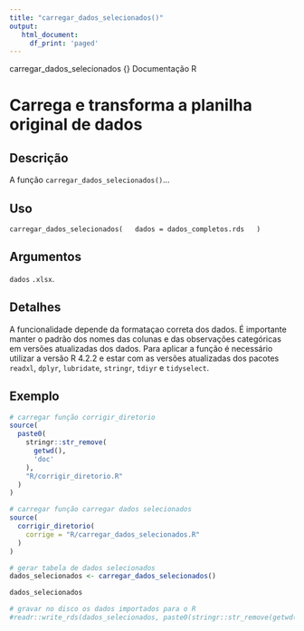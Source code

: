 ```yaml
---
title: "carregar_dados_selecionados()"
output: 
   html_document:
     df_print: 'paged'
---
```


carregar_dados_selecionados {}                                            Documentação R

# Carrega e transforma a planilha original de dados

## Descrição

A função `carregar_dados_selecionados()`...

## Uso

`carregar_dados_selecionados(
  dados = dados_completos.rds
  )`

## Argumentos

`dados`        `.xlsx`.

## Detalhes

A funcionalidade depende da formataçao correta dos dados. É importante manter o padrão dos nomes das colunas e das observações categóricas em versões atualizadas dos dados. Para aplicar a função é necessário utilizar a versão R 4.2.2 e estar com as versões atualizadas dos pacotes `readxl`, `dplyr`, `lubridate`, `stringr`,  `tdiyr` e `tidyselect`.

## Exemplo

```r
# carregar função corrigir_diretorio
source(
  paste0(
    stringr::str_remove(
      getwd(), 
      'doc'
    ),
    "R/corrigir_diretorio.R"
  )
) 

# carregar função carregar dados selecionados
source(
  corrigir_diretorio(
    corrige = "R/carregar_dados_selecionados.R"
  )
)

# gerar tabela de dados selecionados
dados_selecionados <- carregar_dados_selecionados()

dados_selecionados
```

```r
# gravar no disco os dados importados para o R
#readr::write_rds(dados_selecionados, paste0(stringr::str_remove(getwd(), 'doc'), "data/dados_selecionados.rds")) 
```


